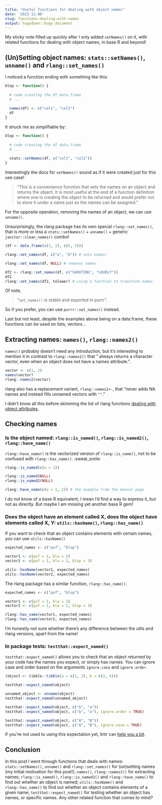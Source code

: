 ```yaml
---
title: "Useful functions for dealing with object names"
date: '2023-11-06'
slug: functions-dealing-with-names
output: hugodown::hugo_document
---
```


My sticky note filled up quickly after I only added `setNames()` on it, with related functions for dealing with object names, in base R and beyond!

## (Un)Setting object names: `stats::setNames()`, `unname()` and `rlang::set_names()`

I noticed a function ending with something like this:

```r
blop <- function() {
  
  # code creating the df data.frame
  # ...
  
  names(df) <- c("col1", "col2")
  df
}
```

It struck me as simplifiable by:

```r
blop <- function() {
  
  # code creating the df data.frame
  # ...
  
  stats::setNames(df, c("col1", "col2"))
}
```

Interestingly the docs for `setNames()` sound as if it were created just for this use case!

> "This is a convenience function that sets the names on an object and returns the object. It is most useful at the end of a function definition where one is creating the object to be returned and would prefer not to store it under a name just so the names can be assigned."

For the opposite operation, removing the names of an object, we can use `unname()`.

Unsurprisingly, the rlang package has its own special `rlang::set_names()`, that is more or less a `stats::setNames()` + `unname()` + generic `janitor::clean_names()` combo!

```r
(df <- data.frame(c(1, 2), c(5, 7)))

rlang::set_names(df, c("a", "b")) # sets names!

rlang::set_names(df, NULL) # removes names

df2 <- rlang::set_names(df, c("SHOUTING", "LOUDLY"))
df2
rlang::set_names(df2, tolower) # using a function to transform names

```

Of note, 

> "`set_names()` is stable and exported in purrr".

So if you prefer, you can use `purrr::set_names()` instead.

Last but not least, despite the examples above being on a data.frame, these functions can be used on lists, vectors...

## Extracting names: `names()`, `rlang::names2()`

`names()` probably doesn't need any introduction, but it's interesting to mention it in contrast to `rlang::names2()` that " always returns a character vector, even when an object does not have a names attribute.".

```r
vector <- c(1, 2)
names(vector)
rlang::names2(vector)
```

rlang also has a replacement variant, `rlang::names2<-`, that "never adds NA names and instead fills unnamed vectors with `""`."

I didn't know all this before skimming the list of rlang functions [dealing with object attributes](https://rlang.r-lib.org/reference/index.html#attributes).

## Checking names

### Is the object named: `rlang::is_named()`, `rlang::is_named2()`, `rlang::have_name()`


`rlang::have_name()` is the vectorized version of `rlang::is_name()`, not to be confused with `rlang::has_name()`. :sweat_smile:

```r
rlang::is_named(c(a = 1))

rlang::is_named(NULL)
rlang::is_named2(NULL)

rlang::have_name(c(a = 1, 2)) # the example from the manual page

```

I do not know of a base R equivalent, I mean I'd find a way to express it, but not as directly.
But maybe I am missing yet another base R gem!

### Does the object have an element called X, does the object have elements called X, Y: `utils::hasName()`, `rlang::has_name()`

If you want to check that an object contains elements with certain names, you can use `utils::hasName()`

```r
expected_names <- c("pof", "blop")

vector1 <- c(pof = 1, bla = 2)
vector2 <- c(pof = 1, bla = 2, blop = 3)

utils::hasName(vector1, expected_names)
utils::hasName(vector2, expected_names)
```


The rlang package has a similar function,  `rlang::has_name()`.

```r
expected_names <- c("pof", "blop")

vector1 <- c(pof = 1, bla = 2)
vector2 <- c(pof = 1, bla = 2, blop = 3)

rlang::has_name(vector1, expected_names)
rlang::has_name(vector2, expected_names)
```

I'm honestly not sure whether there's any difference between the utils and rlang versions, apart from the name!

### In package tests: `testthat::expect_named()`

`testthat::expect_named()` allows you to check that an object returned by your code has the names you expect, or simply has names.
You can ignore case and order based on the arguments `ignore.case` and `ignore.order`.

```r
(object <- tibble::tibble(a = c(1, 2), b = c(3, 4)))

testthat::expect_named(object)

unnamed_object <- unname(object)
testthat::expect_named(unnamed_object)

testthat::expect_named(object, c("b", "a"))
testthat::expect_named(object, c("b", "a"), ignore.order = TRUE)

testthat::expect_named(object, c("A", "B"))
testthat::expect_named(object, c("A", "B"), ignore.case = TRUE)
```

If you're not used to using this expectation yet, lintr can [help you a bit](https://lintr.r-lib.org/reference/expect_named_linter.html).

## Conclusion

In this post I went through functions that deals with names: `stats::setNames()`, `unname()` and `rlang::set_names()` for (un)setting names (my initial motivation for this post!); `names()`, `rlang::names2()` for extracting names; `rlang::is_named()`, `rlang::is_named2()` and `rlang::have_name()` to find out whether an object is named; `utils::hasName()` and `rlang::has_name()` to find out whether an object contains elements of a given name; `testthat::expect_named()` for testing whether an object has names, or specific names.
Any other related function that comes to mind?